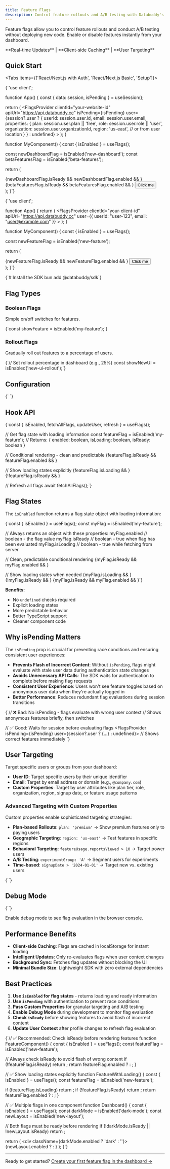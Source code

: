 ```yaml
---
title: Feature Flags
description: Control feature rollouts and A/B testing with Databuddy's feature flag system
---
```



Feature flags allow you to control feature rollouts and conduct A/B testing without deploying new code. Enable or disable features instantly from your dashboard.

<Callout type="info">
  **Real-time Updates** | **Client-side Caching** | **User Targeting**
</Callout>

## Quick Start

<Tabs items={['React/Next.js with Auth', 'React/Next.js Basic', 'Setup']}>

<Tab>
<CodeBlock language="tsx" filename="app.tsx">
{`'use client';


function App() {
  const { data: session, isPending } = useSession();

  return (
    <FlagsProvider
      clientId="your-website-id"
      apiUrl="https://api.databuddy.cc"
      isPending={isPending}
      user={session?.user ? {
        userId: session.user.id,
        email: session.user.email,
        properties: {
          plan: session.user.plan || 'free',
          role: session.user.role || 'user',
          organization: session.user.organizationId,
          region: 'us-east', // or from user location
        }
      } : undefined}
    >
      <MyComponent />
    </FlagsProvider>
  );
}

function MyComponent() {
  const { isEnabled } = useFlags();

  const newDashboardFlag = isEnabled('new-dashboard');
  const betaFeaturesFlag = isEnabled('beta-features');

  return (
    <div>
      {newDashboardFlag.isReady && newDashboardFlag.enabled && <NewDashboard />}
      {betaFeaturesFlag.isReady && betaFeaturesFlag.enabled && <BetaFeatures />}
      <button>Click me</button>
    </div>
  );
}`}
</CodeBlock>
</Tab>

<Tab>
<CodeBlock language="tsx" filename="app.tsx">
{`'use client';


function App() {
  return (
    <FlagsProvider
      clientId="your-client-id"
      apiUrl="https://api.databuddy.cc"
      user={{
        userId: "user-123",
        email: "user@example.com"
      }}
    >
      <MyComponent />
    </FlagsProvider>
  );
}

function MyComponent() {
  const { isEnabled } = useFlags();

  const newFeatureFlag = isEnabled('new-feature');

  return (
    <div>
      {newFeatureFlag.isReady && newFeatureFlag.enabled && <NewFeature />}
      <button>Click me</button>
    </div>
  );
}`}
</CodeBlock>
</Tab>

<Tab>
<CodeBlock language="bash" filename="terminal">
{`# Install the SDK
bun add @databuddy/sdk`}
</CodeBlock>
</Tab>

</Tabs>

## Flag Types

### Boolean Flags
Simple on/off switches for features.

<CodeBlock language="tsx">
{`const showFeature = isEnabled('my-feature');`}
</CodeBlock>

### Rollout Flags
Gradually roll out features to a percentage of users.

<CodeBlock language="tsx">
{`// Set rollout percentage in dashboard (e.g., 25%)
const showNewUI = isEnabled('new-ui-rollout');`}
</CodeBlock>

## Configuration

<CodeBlock language="tsx" filename="provider.tsx">
{`<FlagsProvider
  clientId="your-website-id"
  apiUrl="https://api.databuddy.cc"
  user={{
    userId: currentUser.id,
    email: currentUser.email,
    properties: {
      plan: currentUser.plan || 'free',
      role: currentUser.role || 'user',
      organization: currentUser.organizationId,
      region: currentUser.region || 'us-east',
      signupDate: currentUser.createdAt,
      featureUsage: {
        reportsViewed: currentUser.reportsViewed || 0,
        dashboardsCreated: currentUser.dashboardsCreated || 0,
      }
    }
  }}
  isPending={isLoadingSession} // from useSession hook
  debug={process.env.NODE_ENV === 'development'}
  autoFetch={true} // default: true
>
  <App />
</FlagsProvider>`}
</CodeBlock>

## Hook API

<CodeBlock language="tsx">
{`const {
  isEnabled,
  fetchAllFlags,
  updateUser,
  refresh
} = useFlags();

// Get flag state with loading information
const featureFlag = isEnabled('my-feature');
// Returns: { enabled: boolean, isLoading: boolean, isReady: boolean }

// Conditional rendering - clean and predictable
{featureFlag.isReady && featureFlag.enabled && <NewFeature />}

// Show loading states explicitly
{featureFlag.isLoading && <LoadingSpinner />}
{!featureFlag.isReady && <Skeleton />}

// Refresh all flags
await fetchAllFlags();`}
</CodeBlock>

## Flag States

The `isEnabled` function returns a flag state object with loading information:

<CodeBlock language="tsx">
{`const { isEnabled } = useFlags();
const myFlag = isEnabled('my-feature');

// Always returns an object with these properties:
myFlag.enabled  // boolean - the flag value
myFlag.isReady  // boolean - true when flag has been evaluated
myFlag.isLoading // boolean - true while fetching from server

// Clean, predictable conditional rendering
{myFlag.isReady && myFlag.enabled && <MyFeature />}

// Show loading states when needed
{myFlag.isLoading && <LoadingSpinner />}
{!myFlag.isReady && <Skeleton />}
{myFlag.isReady && myFlag.enabled && <Feature />}`}
</CodeBlock>

**Benefits:**
- No `undefined` checks required
- Explicit loading states
- More predictable behavior
- Better TypeScript support
- Cleaner component code

## Why isPending Matters

The `isPending` prop is crucial for preventing race conditions and ensuring consistent user experiences:

- **Prevents Flash of Incorrect Content**: Without `isPending`, flags might evaluate with stale user data during authentication state changes
- **Avoids Unnecessary API Calls**: The SDK waits for authentication to complete before making flag requests
- **Consistent User Experience**: Users won't see feature toggles based on anonymous user data when they're actually logged in
- **Better Performance**: Reduces redundant flag evaluations during session transitions

<CodeBlock language="tsx">
{`// ❌ Bad: No isPending - flags evaluate with wrong user context
<FlagsProvider user={undefined}>
  <App /> // Shows anonymous features briefly, then switches
</FlagsProvider>

// ✅ Good: Waits for session before evaluating flags
<FlagsProvider isPending={isPending} user={session?.user ? {...} : undefined}>
  <App /> // Shows correct features immediately
</FlagsProvider>`}
</CodeBlock>

## User Targeting

Target specific users or groups from your dashboard:

- **User ID**: Target specific users by their unique identifier
- **Email**: Target by email address or domain (e.g., `@company.com`)
- **Custom Properties**: Target by user attributes like plan tier, role, organization, region, signup date, or feature usage patterns

### Advanced Targeting with Custom Properties

Custom properties enable sophisticated targeting strategies:

- **Plan-based Rollouts**: `plan: 'premium'` → Show premium features only to paying users
- **Geographic Targeting**: `region: 'us-east'` → Test features in specific regions
- **Behavioral Targeting**: `featureUsage.reportsViewed > 10` → Target power users
- **A/B Testing**: `experimentGroup: 'A'` → Segment users for experiments
- **Time-based**: `signupDate > '2024-01-01'` → Target new vs. existing users

<CodeBlock language="tsx">
{`<FlagsProvider
  user={{
    userId: "user-123",
    email: "user@example.com",
    properties: {
      plan: 'premium',
      region: 'us-east'
    }
  }}
>`}
</CodeBlock>

## Debug Mode

<CodeBlock language="tsx">
{`<FlagsProvider
  debug={true}
  // ... other props
>`}
</CodeBlock>

Enable debug mode to see flag evaluation in the browser console.

## Performance Benefits

- **Client-side Caching**: Flags are cached in localStorage for instant loading
- **Intelligent Updates**: Only re-evaluates flags when user context changes
- **Background Sync**: Fetches flag updates without blocking the UI
- **Minimal Bundle Size**: Lightweight SDK with zero external dependencies

## Best Practices

1. **Use `isEnabled` for flag states** - returns loading and ready information
2. **Use `isPending`** with authentication to prevent race conditions
3. **Pass Custom Properties** for granular targeting and A/B testing
4. **Enable Debug Mode** during development to monitor flag evaluation
5. **Check `isReady`** before showing features to avoid flash of incorrect content
6. **Update User Context** after profile changes to refresh flag evaluation

<CodeBlock language="tsx">
{`// ✅ Recommended: Check isReady before rendering features
function FeatureComponent() {
  const { isEnabled } = useFlags();
  const featureFlag = isEnabled('new-feature');

  // Always check isReady to avoid flash of wrong content
  if (!featureFlag.isReady) return <Skeleton />;
  return featureFlag.enabled ? <NewFeature /> : <OldFeature />;
}

// ✅ Show loading states explicitly
function FeatureWithLoading() {
  const { isEnabled } = useFlags();
  const featureFlag = isEnabled('new-feature');

  if (featureFlag.isLoading) return <LoadingSpinner />;
  if (!featureFlag.isReady) return <Skeleton />;
  return featureFlag.enabled ? <NewFeature /> : <OldFeature />;
}

// ✅ Multiple flags in one component
function Dashboard() {
  const { isEnabled } = useFlags();
  const darkMode = isEnabled('dark-mode');
  const newLayout = isEnabled('new-layout');

  // Both flags must be ready before rendering
  if (!darkMode.isReady || !newLayout.isReady) return <Skeleton />;

  return (
    <div className={darkMode.enabled ? 'dark' : ''}>
      {newLayout.enabled ? <NewLayout /> : <OldLayout />}
    </div>
  );
}`}
</CodeBlock>

---

Ready to get started? [Create your first feature flag in the dashboard →](https://app.databuddy.cc/login)